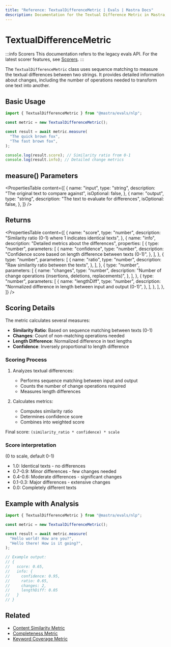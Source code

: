 ```yaml
---
title: "Reference: TextualDifferenceMetric | Evals | Mastra Docs"
description: Documentation for the Textual Difference Metric in Mastra, which measures textual differences between strings using sequence matching.
---
```



# TextualDifferenceMetric

:::info Scorers
This documentation refers to the legacy evals API. For the latest scorer features, see [Scorers](/docs/scorers/overview).
:::

The `TextualDifferenceMetric` class uses sequence matching to measure the textual differences between two strings. It provides detailed information about changes, including the number of operations needed to transform one text into another.

## Basic Usage

```typescript
import { TextualDifferenceMetric } from "@mastra/evals/nlp";

const metric = new TextualDifferenceMetric();

const result = await metric.measure(
  "The quick brown fox",
  "The fast brown fox",
);

console.log(result.score); // Similarity ratio from 0-1
console.log(result.info); // Detailed change metrics
```

## measure() Parameters

<PropertiesTable
  content={[
    {
      name: "input",
      type: "string",
      description: "The original text to compare against",
      isOptional: false,
    },
    {
      name: "output",
      type: "string",
      description: "The text to evaluate for differences",
      isOptional: false,
    },
  ]}
/>

## Returns

<PropertiesTable
  content={[
    {
      name: "score",
      type: "number",
      description: "Similarity ratio (0-1) where 1 indicates identical texts",
    },
    {
      name: "info",
      description: "Detailed metrics about the differences",
      properties: [
        {
          type: "number",
          parameters: [
            {
              name: "confidence",
              type: "number",
              description:
                "Confidence score based on length difference between texts (0-1)",
            },
          ],
        },
        {
          type: "number",
          parameters: [
            {
              name: "ratio",
              type: "number",
              description: "Raw similarity ratio between the texts",
            },
          ],
        },
        {
          type: "number",
          parameters: [
            {
              name: "changes",
              type: "number",
              description:
                "Number of change operations (insertions, deletions, replacements)",
            },
          ],
        },
        {
          type: "number",
          parameters: [
            {
              name: "lengthDiff",
              type: "number",
              description:
                "Normalized difference in length between input and output (0-1)",
            },
          ],
        },
      ],
    },
  ]}
/>

## Scoring Details

The metric calculates several measures:

- **Similarity Ratio**: Based on sequence matching between texts (0-1)
- **Changes**: Count of non-matching operations needed
- **Length Difference**: Normalized difference in text lengths
- **Confidence**: Inversely proportional to length difference

### Scoring Process

1. Analyzes textual differences:

   - Performs sequence matching between input and output
   - Counts the number of change operations required
   - Measures length differences

2. Calculates metrics:
   - Computes similarity ratio
   - Determines confidence score
   - Combines into weighted score

Final score: `(similarity_ratio * confidence) * scale`

### Score interpretation

(0 to scale, default 0-1)

- 1.0: Identical texts - no differences
- 0.7-0.9: Minor differences - few changes needed
- 0.4-0.6: Moderate differences - significant changes
- 0.1-0.3: Major differences - extensive changes
- 0.0: Completely different texts

## Example with Analysis

```typescript
import { TextualDifferenceMetric } from "@mastra/evals/nlp";

const metric = new TextualDifferenceMetric();

const result = await metric.measure(
  "Hello world! How are you?",
  "Hello there! How is it going?",
);

// Example output:
// {
//   score: 0.65,
//   info: {
//     confidence: 0.95,
//     ratio: 0.65,
//     changes: 2,
//     lengthDiff: 0.05
//   }
// }
```

## Related

- [Content Similarity Metric](./content-similarity)
- [Completeness Metric](./completeness)
- [Keyword Coverage Metric](./keyword-coverage)
